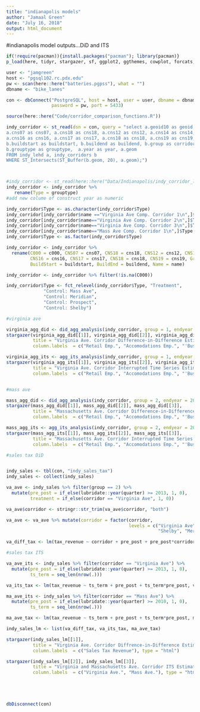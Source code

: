 ```yaml
---
title: "indianapolis models"
author: "Jamaal Green"
date: "July 16, 2018"
output: html_document
---
```


#indianapolis model outputs...DiD and ITS

```r

if(!require(pacman)){install.packages("pacman"); library(pacman)}
p_load(here, tidyr, stargazer, sf, ggplot2, ggthemes, cowplot, forcats, dplyr,dbplyr,RPostgreSQL)

user <- "jamgreen"
host <- "pgsql102.rc.pdx.edu"
pw <- scan(here::here("batteries.pgpss"), what = "")
dbname <- "bike_lanes"

con <- dbConnect("PostgreSQL", host = host, user = user, dbname = dbname, 
                 password = pw, port = 5433)

source(here::here("Code/corridor_comparison_functions.R"))

indy_corridor <- st_read(dsn = con, query = "select a.geoid10 as geoid, a.c000 as c000,
a.cns07 as cns07, a.cns18 as cns18, a.cns12 as cns12, a.cns14 as cns14, a.cns15 as cns15, 
a.cns16 as cns16, a.cns17 as cns17, a.cns18 as cns18, a.cns19 as cns19, b.name as Name, 
b.buildstart as buildstart, b.buildend as buildend, b.group as corridor_group, 
b.grouptype as grouptype,  a.year as year, a.geom
FROM indy_lehd a, indy_corridors b
WHERE ST_Intersects(ST_Buffer(b.geom, 20), a.geom);")



#indy_corridor <- st_read(here::here("Data/Indianapolis/indy_corridor_lehd_NAD83.shp"))
indy_corridor <- indy_corridor %>% 
   rename(Type = grouptype) 
#add new colume of construct year as numeric

indy_corridor$Type <- as.character(indy_corridor$Type)
indy_corridor[indy_corridor$name =="Virginia Ave Comp. Corridor 1\n",]$Type <- "Control: Meridian"
indy_corridor[indy_corridor$name=="Virginia Ave Comp. Corridor 2\n",]$Type <- "Control: Prospect"
indy_corridor[indy_corridor$name=="Virginia Ave Comp. Corridor 3\n",]$Type <- "Control: Shelby"
indy_corridor[indy_corridor$name=="Mass Ave Comp. Corridor 1\n",]$Type <- "Control: Mass Ave"
indy_corridor$Type <- as.factor(indy_corridor$Type)

indy_corridor <- indy_corridor %>% 
  rename(C000 = c000, CNS07 = cns07, CNS18 = cns18, CNS12 = cns12, CNS14 = cns14, CNS15 = cns15,
         CNS16 = cns16, CNS17 = cns17, CNS18 = cns18, CNS19 = cns19, Group = corridor_group,
         BuildStart = buildstart, BuildEnd = buildend, Name = name)

indy_corridor <- indy_corridor %>% filter(!is.na(C000))

indy_corridor$Type <- fct_relevel(indy_corridor$Type, "Treatment", 
              "Control: Mass Ave", 
              "Control: Meridian", 
              "Control: Prospect",
              "Control: Shelby")

```


```r

#virginia ave

virginia_agg_did <- did_agg_analysis(indy_corridor, group = 1, endyear = 2013)
stargazer(virginia_agg_did[[1]], virginia_agg_did[[2]], virginia_agg_did[[3]], 
          title = "Virginia Ave. Corridor Difference-in-Difference Estimates", 
          column.labels  = c("Retail Emp.", "Accomodations Emp.", "'Business' Emp."), type = "html")

virginia_agg_its <- agg_its_analysis(indy_corridor, group = 1, endyear = 2013)
stargazer(virginia_agg_its[[1]], virginia_agg_its[[2]], virginia_agg_its[[3]], 
          title = "Virginia Ave. Corridor Interrupted Time Series Estimates", 
          column.labels  = c("Retail Emp.", "Accomodations Emp.", "'Business' Emp."), type = "html")


#mass ave

mass_agg_did <- did_agg_analysis(indy_corridor, group = 2, endyear = 2010)
stargazer(mass_agg_did[[1]], mass_agg_did[[2]], mass_agg_did[[3]], 
          title = "Massachusetts Ave. Corridor Difference-in-Difference Estimates", 
          column.labels  = c("Retail Emp.", "Accomodations Emp.", "'Business' Emp."), type = "html")

mass_agg_its <- agg_its_analysis(indy_corridor, group = 2, endyear = 2010)
stargazer(mass_agg_its[[1]], mass_agg_its[[2]], mass_agg_its[[3]], 
          title = "Massachusetts Ave. Corridor Interrupted Time Series Estimates", 
          column.labels  = c("Retail Emp.", "Accomodations Emp.", "'Business' Emp."), type = "html")


```

```r

#sales tax DiD


indy_sales <- tbl(con, "indy_sales_tax")
indy_sales <- collect(indy_sales)

va_ave <- indy_sales %>% filter(group == 2) %>% 
  mutate(pre_post = if_else(lubridate::year(quarter) >= 2013, 1, 0),
         treatment = if_else(corridor == "Virginia Ave", 1, 0))

va_ave$corridor <- stringr::str_trim(va_ave$corridor, "both")

va_ave <- va_ave %>% mutate(corridor = factor(corridor, 
                                              levels = c("Virginia Ave", "Prospect",
                                                         "Shelby", "Meridian")))

va_diff_tax <- lm(tax_revenue ~ corridor + pre_post + pre_post*corridor, va_ave)

#sales tax ITS

va_ave_its <- indy_sales %>% filter(corridor == "Virginia Ave") %>% 
  mutate(pre_post = if_else(lubridate::year(quarter) >= 2013, 1, 0),
         ts_term = seq_len(nrow(.)))

va_its_tax <- lm(tax_revenue ~ ts_term + pre_post + ts_term*pre_post, va_ave_its)

ma_ave_its <- indy_sales %>% filter(corridor == "Mass Ave") %>% 
  mutate(pre_post = if_else(lubridate::year(quarter) >= 2010, 1, 0), 
         ts_term = seq_len(nrow(.)))

ma_ave_tax <- lm(tax_revenue ~ ts_term + pre_post + ts_term*pre_post, ma_ave_its)

indy_sales_lm <- list(va_diff_tax, va_its_tax, ma_ave_tax)

stargazer(indy_sales_lm[[1]], 
          title = "Virginia Ave. Corridor Diffrence-in-Difference Estimates", 
          column.labels  = c("Sales Tax Revenue"), type = "html")

stargazer(indy_sales_lm[[2]], indy_sales_lm[[3]], 
          title = "Virginia and Massachusetts Ave. Corridor ITS Estimates", 
          column.labels  = c("Virginia Ave.", "Mass Ave."), type = "html")





dbDisconnect(con)
```
